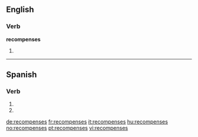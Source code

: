 ==English==

===Verb===
'''recompenses'''

# {{third-person singular of|recompense}}

----

==Spanish==

===Verb===
{{es-verb-form|recompensar}}

# {{es-verb form of|ending=ar|mood=imperative|sense=negative|pers=2|formal=no|number=singular|[[recompensar]]}}
# {{es-verb form of|ending=ar|mood=subjunctive|tense=present|pers=2|formal=no|number=singular|[[recompensar]]}}

[[de:recompenses]]
[[fr:recompenses]]
[[it:recompenses]]
[[hu:recompenses]]
[[no:recompenses]]
[[pt:recompenses]]
[[vi:recompenses]]